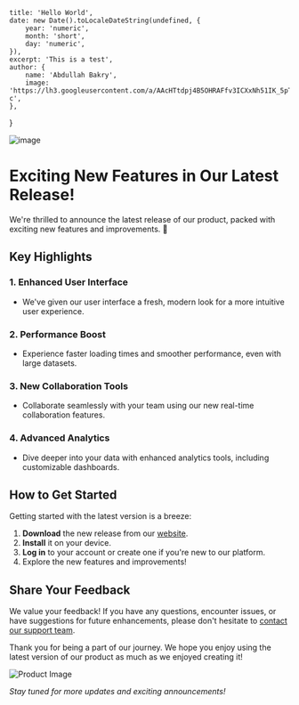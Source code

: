     title: 'Hello World',
    date: new Date().toLocaleDateString(undefined, {
        year: 'numeric',
        month: 'short',
        day: 'numeric',
    }),
    excerpt: 'This is a test',
    author: {
        name: 'Abdullah Bakry',
        image: 'https://lh3.googleusercontent.com/a/AAcHTtdpj4B5OHRAFfv3ICXxNh51IK_5pTZhhx2CJSKCZOGmFA=s96-c',
    },
}

![image](https://images.unsplash.com/photo-1693496830171-49a7d48cfc52?ixlib=rb-4.0.3&ixid=M3wxMjA3fDB8MHxlZGl0b3JpYWwtZmVlZHwyM3x8fGVufDB8fHx8fA%3D%3D&auto=format&fit=crop&w=800&q=60)

# Exciting New Features in Our Latest Release!

We're thrilled to announce the latest release of our product, packed with exciting new features and improvements. 🎉

## Key Highlights

### 1. Enhanced User Interface

-   We've given our user interface a fresh, modern look for a more intuitive user experience.

### 2. Performance Boost

-   Experience faster loading times and smoother performance, even with large datasets.

### 3. New Collaboration Tools

-   Collaborate seamlessly with your team using our new real-time collaboration features.

### 4. Advanced Analytics

-   Dive deeper into your data with enhanced analytics tools, including customizable dashboards.

## How to Get Started

Getting started with the latest version is a breeze:

1. **Download** the new release from our [website](https://www.example.com/download).
2. **Install** it on your device.
3. **Log in** to your account or create one if you're new to our platform.
4. Explore the new features and improvements!

## Share Your Feedback

We value your feedback! If you have any questions, encounter issues, or have suggestions for future enhancements, please don't hesitate to [contact our support team](mailto:support@example.com).

Thank you for being a part of our journey. We hope you enjoy using the latest version of our product as much as we enjoyed creating it!

![Product Image](https://www.example.com/images/product.png)

_Stay tuned for more updates and exciting announcements!_
